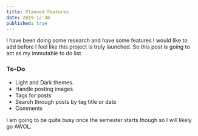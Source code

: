 ```yaml
---
title: Planned Features
date: 2019-12-30
published: true
---
```

I have been doing some research and have some features I would like to add before I feel like this project is
truly launched. So this post is going to act as my immutable to do list.

### To-Do
* Light and Dark themes.
* Handle posting images.
* Tags for posts
* Search through posts by tag title or date
* Comments

I am going to be quite busy once the semester starts though so I will likely go AWOL.
